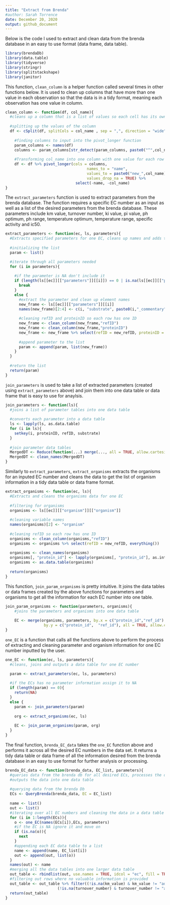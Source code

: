 ```yaml
---
title: "Extract from Brenda"
#author: Sarah Torrence
date: December 20, 2020
output: github_document
---
```


Below is the code I used to extract and clean data from the brenda database in an easy to use format (data frame, data table).

```r
library(brendaDb)
library(data.table)
library(tidyverse)
library(stringr)
library(splitstackshape)
library(janitor)
```

This function, `clean_column` is a helper function called several times in other functions below. It is used to clean up columns that have more than one value in each observation so that the data is in a tidy format, meaning each observation has one value in column.

```r
clean_column <- function(df, col_name){
  #cleans up a column that is a list of values so each cell has its own row
  
  #splitting up the values of the column
  df <- cSplit(df, splitCols = col_name , sep = ",", direction = "wide", drop = FALSE)
    
    #finding columns to input into the pivot_longer function
    param_columns <- names(df)
    columns <- param_columns[str_detect(param_columns, paste0("^",col_name,"_"))]
      
    #Transforming col_name into one column with one value for each row
    df <- df %>% pivot_longer(cols = columns, 
                                    names_to = "name", 
                                    values_to = paste0("new_",col_name), 
                                    values_drop_na = TRUE) %>% 
                               select(-name, -col_name)
}
```

The `extract_parameters` function is used to extract parameters from the brenda database. The function requires a specific EC number as an input as well as a list of the desired parameters from the brenda database. These parameters include km value, turnover number, ki value, pi value, ph optimum, ph range, temperature optimum, temperature range, specific activity and ic50. 

```r
extract_parameters <- function(ec, ls, parameters){
  #Extracts specified parameters for one EC, cleans up names and adds them to a new list
  
  #initializing the list
  param <- list()

  #iterate through all parameters needed
  for (i in parameters){
    
    #if the parameter is NA don't include it
    if (length(ls[[ec]][["parameters"]][[i]]) == 0 | is.na(ls[[ec]][["parameters"]][[i]])){
      break
    }
    else {
      #extract the parameter and clean up element names
      new_frame <- ls[[ec]][["parameters"]][[i]]
      names(new_frame)[2:4] <- c(i, "substrate", paste0(i,"_commentary"))
      
      #cleaning refID and proteinID so each row has one ID
      new_frame <- clean_column(new_frame,"refID")
      new_frame <- clean_column(new_frame,"proteinID")
      new_frame <- new_frame %>% select(refID = new_refID, proteinID = new_proteinID, everything())
      
      #append parameter to the list
      param <- append(param, list(new_frame))
    }
  }
  
  #return the list
  return(param)
}
```

`join_parameters` is used to take a list of extracted parameters (created using `extract_parameters` above) and join them into one data table or data frame that is easy to use for anaylsis. 

```r
join_parameters <- function(ls){
  #joins a list of parameter tables into one data table
  
  #converts each parameter into a data table
  ls <- lapply(ls, as.data.table)
  for (i in ls){
    setkey(i, proteinID, refID, substrate)
  }
  
  #join parameter data tables
  MergedDT <- Reduce(function(...) merge(..., all = TRUE, allow.cartesian = TRUE), ls)
  MergedDT <- clean_names(MergedDT)
}
```

Similarly to `extract_parameters`, `extract_organisms` extracts the organisms for an inputed EC number and cleans the data to get the list of organism information in a tidy data table or data frame format.

```r
extract_organisms <- function(ec, ls){
  #Extracts and cleans the organisms data for one EC
  
  #filtering for organisms
  organisms <- ls[[ec]][["organism"]][["organism"]]
  
  #cleaning variable names
  names(organisms)[2] <- "organism"
  
  #cleaning refID so each row has one ID
  organisms <- clean_column(organisms,"refID")
  organisms <- organisms %>% select(refID = new_refID, everything())
  
  organisms <- clean_names(organisms)
  organisms[, "protein_id"] <- lapply(organisms[, "protein_id"], as.integer)
  organisms <- as.data.table(organisms)
  
  return(organisms)
}
```

This function, `join_param_organisms` is pretty intuitive. It joins the data tables or data frames created by the above functions for parameters and organisms to get all the information for each EC number into one table.

```r
join_param_organisms <- function(parameters, organisms){
    #joins the parameters and organisms into one data table
  
    EC <- merge(organisms, parameters, by.x = c("protein_id","ref_id") , 
                 by.y = c("protein_id",  "ref_id"), all = TRUE, allow.cartesian = TRUE)
}
```

`one_EC` is a function that calls all the functions above to perform the process of extracting and cleaning parameter and organism information for one EC number inputted by the user. 

```r
one_EC <- function(ec, ls, parameters){
  #cleans, joins and outputs a data table for one EC number

  param <- extract_parameters(ec, ls, parameters)
  
  #if the ECs has no parameter information assign it to NA
  if (length(param) == 0){
    return(NA)
  }
  else {
    param <- join_parameters(param)
    
    org <- extract_organisms(ec, ls)
    
    EC <- join_param_organisms(param, org)
  }
}
```

The final function, `brenda_EC_data` takes the `one_EC` function above and performs it across all the desired EC numbers in the data set. It returns a tidy data table or data frame of all the information desired from the brenda database in an easy to use format for further analysis or processing.

```r
brenda_EC_data <- function(brenda_data, EC_list, parameters){
  #queries data from the brenda db for all desired ECs, processes the data and
  #outputs the data into one data table
  
  #querying data from the brenda Db
  ECs <- QueryBrenda(brenda_data, EC = EC_list)
  
  name <- list()
  out <- list()
  #iterating over all EC numbers and cleaning the data in a data table for each one
  for (i in 1:length(ECs)){
    o <- one_EC(names(ECs[i]),ECs, parameters)
    #if the EC is NA ignore it and move on
    if (is.na(o)){
      next
    }
    #appending each EC data table to a list
    name <- append(name, EC_list[i])
    out <- append(out, list(o))
  }
  names(out) <- name
  #merging all the data tables into one larger data table
  out_table <- rbindlist(out, use.names = TRUE, idcol = "ec", fill = TRUE)
  #filtering out rows where no valuable information is provided
  out_table <- out_table %>% filter((!is.na(km_value) & km_value != "additional information") |
                       (!is.na(turnover_number) & turnover_number != "additional information"))
  return(out_table)
}
```
